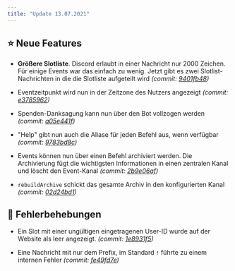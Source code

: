 ```yaml
---
title: "Update 13.07.2021"
---
```


## ⭐ Neue Features

* **Größere Slotliste**. Discord erlaubt in einer Nachricht nur 2000 Zeichen. Für einige Events war das einfach zu wenig. Jetzt gibt es zwei Slotlist-Nachrichten in die die Slotliste aufgeteilt wird _(commit: [9401fb48](https://github.com/Alf-Melmac/slotbotServer/commit/9401fb488f1bb96e939b1b7aab01938c18526b3c))_

* Eventzeitpunkt wird nun in der Zeitzone des Nutzers angezeigt _(commit: [e3785962](https://github.com/Alf-Melmac/slotbotServer/commit/e37859629a089f05e04f5aab04e91f590e7b725b))_

* Spenden-Danksagung kann nun über den Bot vollzogen werden _(commit: [a05e441f](https://github.com/Alf-Melmac/slotbotServer/commit/a05e441f6812c74ce2d8eaec692dda1deb9afb52))_

* "Help" gibt nun auch die Aliase für jeden Befehl aus, wenn verfügbar _(commit: [9783bd8c](https://github.com/Alf-Melmac/slotbotServer/commit/9783bd8c8af11e2c5aac7fdd072aa158306a5856))_

* Events können nun über einen Befehl archiviert werden. Die Archivierung fügt die wichtigsten Informationen in einen zentralen Kanal und löscht den Event-Kanal _(commit: [2b9e06af](https://github.com/Alf-Melmac/slotbotServer/commit/2b9e06af1683bf3cffcdda2231eb4cbb59d63b1e))_

* `rebuildArchive` schickt das gesamte Archiv in den konfigurierten Kanal _(commit: [02d24bd1](https://github.com/Alf-Melmac/slotbotServer/commit/02d24bd13fe6bc4c06af65c389d55b13c1ca64bb))_

## 🐞 Fehlerbehebungen

* Ein Slot mit einer ungültigen eingetragenen User-ID wurde auf der Website als leer angezeigt. _(commit: [1e8931f5](https://github.com/Alf-Melmac/slotbotServer/commit/1e8931f5ffb57f76dedeaa4dd9fac9d1bcda836c))_

* Eine Nachricht mit nur dem Prefix, im Standard `!` führte zu einem internen Fehler _(commit: [fe49fd7e](https://github.com/Alf-Melmac/slotbotServer/commit/fe49fd7e2dcb5ba45263d9d0c8b0b0882a0d76e5))_
